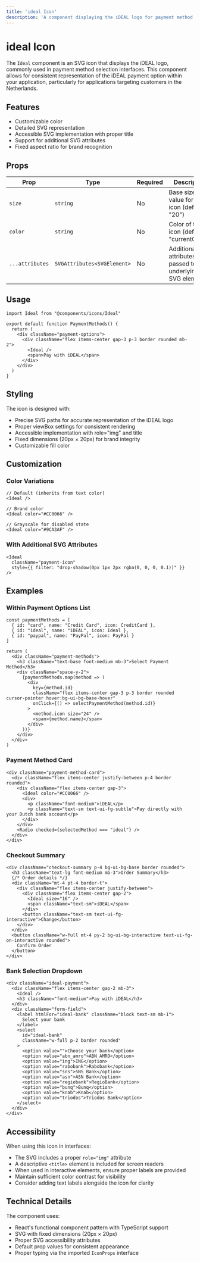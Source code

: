 ```yaml
---
title: 'ideal Icon'
description: 'A component displaying the iDEAL logo for payment method selection interfaces.'
---
```


# ideal Icon

The `Ideal` component is an SVG icon that displays the iDEAL logo, commonly used in payment method selection interfaces. This component allows for consistent representation of the iDEAL payment option within your application, particularly for applications targeting customers in the Netherlands.

## Features

- Customizable color
- Detailed SVG representation
- Accessible SVG implementation with proper title
- Support for additional SVG attributes
- Fixed aspect ratio for brand recognition

## Props

| Prop | Type | Required | Description |
|------|------|----------|-------------|
| `size` | `string` | No | Base size value for the icon (default: "20") |
| `color` | `string` | No | Color of the icon (default: "currentColor") |
| `...attributes` | `SVGAttributes<SVGElement>` | No | Additional attributes passed to the underlying SVG element |

## Usage

```tsx copy
import Ideal from "@components/icons/Ideal"

export default function PaymentMethods() {
  return (
    <div className="payment-options">
      <div className="flex items-center gap-3 p-3 border rounded mb-2">
        <Ideal />
        <span>Pay with iDEAL</span>
      </div>
    </div>
  )
}
```

## Styling

The icon is designed with:

- Precise SVG paths for accurate representation of the iDEAL logo
- Proper viewBox settings for consistent rendering
- Accessible implementation with role="img" and title
- Fixed dimensions (20px × 20px) for brand integrity
- Customizable fill color

## Customization

### Color Variations

```tsx copy
// Default (inherits from text color)
<Ideal />

// Brand color
<Ideal color="#CC0066" />

// Grayscale for disabled state
<Ideal color="#9CA3AF" />
```

### With Additional SVG Attributes

```tsx copy
<Ideal 
  className="payment-icon"
  style={{ filter: "drop-shadow(0px 1px 2px rgba(0, 0, 0, 0.1))" }}
/>
```

## Examples

### Within Payment Options List

```tsx copy
const paymentMethods = [
  { id: "card", name: "Credit Card", icon: CreditCard },
  { id: "ideal", name: "iDEAL", icon: Ideal },
  { id: "paypal", name: "PayPal", icon: PayPal }
]

return (
  <div className="payment-methods">
    <h3 className="text-base font-medium mb-3">Select Payment Method</h3>
    <div className="space-y-2">
      {paymentMethods.map(method => (
        <div 
          key={method.id}
          className="flex items-center gap-3 p-3 border rounded cursor-pointer hover:bg-ui-bg-base-hover"
          onClick={() => selectPaymentMethod(method.id)}
        >
          <method.icon size="24" />
          <span>{method.name}</span>
        </div>
      ))}
    </div>
  </div>
)
```

### Payment Method Card

```tsx copy
<div className="payment-method-card">
  <div className="flex items-center justify-between p-4 border rounded">
    <div className="flex items-center gap-3">
      <Ideal color="#CC0066" />
      <div>
        <p className="font-medium">iDEAL</p>
        <p className="text-sm text-ui-fg-subtle">Pay directly with your Dutch bank account</p>
      </div>
    </div>
    <Radio checked={selectedMethod === "ideal"} />
  </div>
</div>
```

### Checkout Summary

```tsx copy
<div className="checkout-summary p-4 bg-ui-bg-base border rounded">
  <h3 className="text-lg font-medium mb-3">Order Summary</h3>
  {/* Order details */}
  <div className="mt-4 pt-4 border-t">
    <div className="flex items-center justify-between">
      <div className="flex items-center gap-2">
        <Ideal size="16" />
        <span className="text-sm">iDEAL</span>
      </div>
      <button className="text-sm text-ui-fg-interactive">Change</button>
    </div>
  </div>
  <button className="w-full mt-4 py-2 bg-ui-bg-interactive text-ui-fg-on-interactive rounded">
    Confirm Order
  </button>
</div>
```

### Bank Selection Dropdown

```tsx copy
<div className="ideal-payment">
  <div className="flex items-center gap-2 mb-3">
    <Ideal />
    <h3 className="font-medium">Pay with iDEAL</h3>
  </div>
  <div className="form-field">
    <label htmlFor="ideal-bank" className="block text-sm mb-1">
      Select your bank
    </label>
    <select 
      id="ideal-bank"
      className="w-full p-2 border rounded"
    >
      <option value="">Choose your bank</option>
      <option value="abn_amro">ABN AMRO</option>
      <option value="ing">ING</option>
      <option value="rabobank">Rabobank</option>
      <option value="sns">SNS Bank</option>
      <option value="asn">ASN Bank</option>
      <option value="regiobank">RegioBank</option>
      <option value="bunq">Bunq</option>
      <option value="knab">Knab</option>
      <option value="triodos">Triodos Bank</option>
    </select>
  </div>
</div>
```

## Accessibility

When using this icon in interfaces:

- The SVG includes a proper `role="img"` attribute
- A descriptive `<title>` element is included for screen readers
- When used in interactive elements, ensure proper labels are provided
- Maintain sufficient color contrast for visibility
- Consider adding text labels alongside the icon for clarity

## Technical Details

The component uses:

- React's functional component pattern with TypeScript support
- SVG with fixed dimensions (20px × 20px)
- Proper SVG accessibility attributes
- Default prop values for consistent appearance
- Proper typing via the imported `IconProps` interface